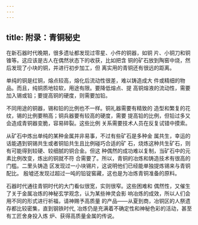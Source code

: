 ```yaml
---
---
---
```

title: 附录：青铜秘史
---



在新石器时代晚期，很多遗址都发现过零星、小件的铜器，如铜 片、小铜刀和铜锥等。这应该是古人在偶然状态下的收获，比如把含 铜的矿石放到陶窑中烧，然后发现了小块的铜，并进行初步加工，但 离实用的青铜还有很远的距离。

单纯的铜是红铜，熔点较高，熔化后流动性很差，难以铸造成大 件或精细的物品。而且，纯铜质地较软，用途有限。要降低熔点、提 高铜熔液的流动性，需要加入锡或铅；要提高铜的硬度，则需要加铅。

不同用途的铜器，锡和铅的比例也不一样。铜礼器需要有精致的 造型和繁复的花纹，锡的比例要稍高；铜兵器要有较高的硬度，需要 提高铅的比例，但铅过多又会造成青铜器变脆，容易碎裂。这些比例 关系需要技术人员在反复试错中摸索。

从矿石中炼出单纯的某种金属并非易事，不过有些矿石是多种金 属共生，幸运的话能遇到铜锡共生或者铜铅共生且比例碰巧合适的矿 石，烧炼这种共生矿石，则有可能得到较硬、较细腻的铜合金。但这 种偶然的成功难以复制，当矿石中的元素比例改变，炼出的铜就不符 合需要了。所以，青铜的冶炼和铸造技术有很高的门槛。二里头铸造 区发现过一小块锡片，这说明他们已经能单独提炼锡来与青铜配比。 殷墟还发现过超过一吨的铅锭窖藏，这也是为冶炼青铜准备的原料。

石器时代通往青铜时代的大门看似很宽，实则很窄。这些困难和 偶然性，又催生了关于金属冶炼的神秘玄学观念，认为某些神灵会影 响冶炼的成效，所以人们会用不同的形式进行祈福，请神赐予高质量 的产品——从夏到商，冶铜区的人祭遗存都比较密集，直到钢铁时代, 冶炼仍是充满着不确定性和神秘色彩的活动，甚至有工匠舍身投入炼 炉、获得高质量金属的传说。